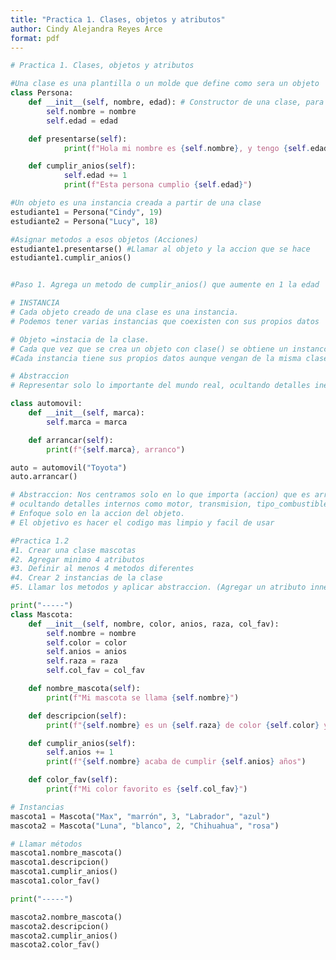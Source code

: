 ```yaml
---
title: "Practica 1. Clases, objetos y atributos"
author: Cindy Alejandra Reyes Arce
format: pdf
---
```



```python
# Practica 1. Clases, objetos y atributos

#Una clase es una plantilla o un molde que define como sera un objeto
class Persona:
    def __init__(self, nombre, edad): # Constructor de una clase, para agregar atributos a un objeto
        self.nombre = nombre
        self.edad = edad

    def presentarse(self):
            print(f"Hola mi nombre es {self.nombre}, y tengo {self.edad}")

    def cumplir_anios(self):
            self.edad += 1
            print(f"Esta persona cumplio {self.edad}")

#Un objeto es una instancia creada a partir de una clase
estudiante1 = Persona("Cindy", 19)
estudiante2 = Persona("Lucy", 18)

#Asignar metodos a esos objetos (Acciones)
estudiante1.presentarse() #Llamar al objeto y la accion que se hace
estudiante1.cumplir_anios()


#Paso 1. Agrega un metodo de cumplir_anios() que aumente en 1 la edad

# INSTANCIA
# Cada objeto creado de una clase es una instancia.
# Podemos tener varias instancias que coexisten con sus propios datos

# Objeto =instacia de la clase.
# Cada que vez que se crea un objeto con clase() se obtiene un instanccia dependiente
#Cada instancia tiene sus propios datos aunque vengan de la misma clase.

# Abstraccion
# Representar solo lo importante del mundo real, ocultando detalles inecesarios

class automovil:
    def __init__(self, marca):
        self.marca = marca

    def arrancar(self):
        print(f"{self.marca}, arranco")

auto = automovil("Toyota")
auto.arrancar()

# Abstraccion: Nos centramos solo en lo que importa (accion) que es arrancar el automovil,
# ocultando detalles internos como motor, transmision, tipo_combustible.
# Enfoque solo en la accion del objeto.
# El objetivo es hacer el codigo mas limpio y facil de usar

#Practica 1.2
#1. Crear una clase mascotas
#2. Agregar minimo 4 atributos
#3. Definir al menos 4 metodos diferentes
#4. Crear 2 instancias de la clase
#5. Llamar los metodos y aplicar abstraccion. (Agregar un atributo innecesario)

print("-----")
class Mascota:
    def __init__(self, nombre, color, anios, raza, col_fav):
        self.nombre = nombre
        self.color = color
        self.anios = anios
        self.raza = raza
        self.col_fav = col_fav

    def nombre_mascota(self):
        print(f"Mi mascota se llama {self.nombre}")

    def descripcion(self):
        print(f"{self.nombre} es un {self.raza} de color {self.color} y tiene {self.anios} años.")

    def cumplir_anios(self):
        self.anios += 1
        print(f"{self.nombre} acaba de cumplir {self.anios} años")

    def color_fav(self):
        print(f"Mi color favorito es {self.col_fav}")

# Instancias
mascota1 = Mascota("Max", "marrón", 3, "Labrador", "azul")
mascota2 = Mascota("Luna", "blanco", 2, "Chihuahua", "rosa")

# Llamar métodos
mascota1.nombre_mascota()
mascota1.descripcion()
mascota1.cumplir_anios()
mascota1.color_fav()

print("-----")

mascota2.nombre_mascota()
mascota2.descripcion()
mascota2.cumplir_anios()
mascota2.color_fav()
```